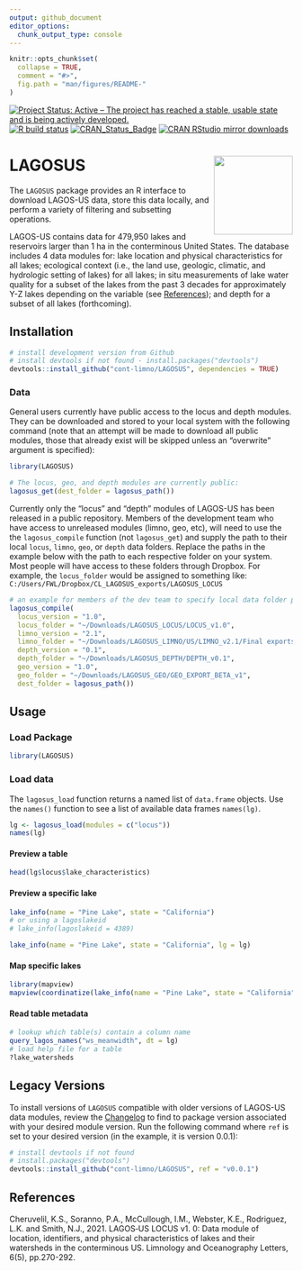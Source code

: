 ```yaml
---
output: github_document
editor_options: 
  chunk_output_type: console
---
```


<!-- README.md is generated from README.Rmd. Please edit that file -->

```r
knitr::opts_chunk$set(
  collapse = TRUE,
  comment = "#>",
  fig.path = "man/figures/README-"
)
```

[![Project Status: Active – The project has reached a stable, usable state and is being actively developed.](https://www.repostatus.org/badges/latest/active.svg)](https://www.repostatus.org/#active) [![R build status](https://github.com/cont-limno/LAGOSUS/workflows/R-CMD-check/badge.svg)](https://github.com/cont-limno/LAGOSUS/actions) [![CRAN\_Status\_Badge](http://www.r-pkg.org/badges/version/LAGOSUS)](https://cran.r-project.org/package=LAGOSUS) [![CRAN RStudio mirror downloads](http://cranlogs.r-pkg.org/badges/LAGOSUS)](https://cran.r-project.org/package=LAGOSUS)

# LAGOSUS <img src="man/figures/logo.png" align="right" height=140/>

The `LAGOSUS` package provides an R interface to download LAGOS-US data, store this data locally, and perform a variety of filtering and subsetting operations.

LAGOS-US contains data for 479,950 lakes and reservoirs larger than 1 ha in the conterminous United States. The database includes 4 data modules for: lake location and physical characteristics for all lakes; ecological context (i.e., the land use, geologic, climatic, and hydrologic setting of lakes) for all lakes; in situ measurements of lake water quality for a subset of the lakes from the past 3 decades for approximately Y-Z lakes depending on the variable (see [References](https://github.com/cont-limno/LAGOSUS#references)); and depth for a subset of all lakes (forthcoming).

## Installation

```r
# install development version from Github
# install devtools if not found - install.packages("devtools")
devtools::install_github("cont-limno/LAGOSUS", dependencies = TRUE)
```
 
### Data

General users currently have public access to the locus and depth modules. They can be downloaded and stored to your local system with the following command (note that an attempt will be made to download all public modules, those that already exist will be skipped unless an "overwrite" argument is specified):

```r
library(LAGOSUS)

# The locus, geo, and depth modules are currently public:
lagosus_get(dest_folder = lagosus_path())
```

Currently only the "locus" and "depth" modules of LAGOS-US has been released in a public repository. Members of the development team who have access to unreleased modules (limno, geo, etc), will need to use the the `lagosus_compile` function (not `lagosus_get`) and supply the path to their local `locus`, `limno`, `geo`, or `depth` data folders. Replace the paths in the example below with the path to each respective folder on your system. Most people will have access to these folders through Dropbox. For example, the `locus_folder` would be assigned to something like: `C:/Users/FWL/Dropbox/CL_LAGOSUS_exports/LAGOSUS_LOCUS`


<!-- dir("../../../Downloads/") -->
```r
# an example for members of the dev team to specify local data folder paths
lagosus_compile(
  locus_version = "1.0",
  locus_folder = "~/Downloads/LAGOSUS_LOCUS/LOCUS_v1.0",
  limno_version = "2.1",
  limno_folder = "~/Downloads/LAGOSUS_LIMNO/US/LIMNO_v2.1/Final exports",
  depth_version = "0.1",
  depth_folder = "~/Downloads/LAGOSUS_DEPTH/DEPTH_v0.1",
  geo_version = "1.0",
  geo_folder = "~/Downloads/LAGOSUS_GEO/GEO_EXPORT_BETA_v1",
  dest_folder = lagosus_path())
```

## Usage

### Load Package

```r
library(LAGOSUS)
```

### Load data

The `lagosus_load` function returns a named list of `data.frame` objects. 
Use the `names()` function to see a list of available data frames `names(lg)`.

```r
lg <- lagosus_load(modules = c("locus"))
names(lg)
```


<!-- ```{r load_data_cached, eval=FALSE, echo=FALSE} -->
<!-- dt <- readRDS(system.file("lagos_test_subset.rds", package = "LAGOSUS")) -->
<!-- names(dt) -->
<!-- ``` -->

<!-- #### Locate tables containing a variable  -->
<!-- ```{r eval=FALSE} -->
<!-- query_lagos_names("secchi") -->
<!-- ``` -->

<!-- ```{r echo=FALSE, eval=FALSE} -->
<!-- query_lagos_names("secchi", dt = dt) -->
<!-- ``` -->

#### Preview a table

```r
head(lg$locus$lake_characteristics)
```

#### Preview a specific lake

```r
lake_info(name = "Pine Lake", state = "California")
# or using a lagoslakeid
# lake_info(lagoslakeid = 4389)
```

```r
lake_info(name = "Pine Lake", state = "California", lg = lg)
```

#### Map specific lakes

```r
library(mapview)
mapview(coordinatize(lake_info(name = "Pine Lake", state = "California")))
```

#### Read table metadata

```r
# lookup which table(s) contain a column name
query_lagos_names("ws_meanwidth", dt = lg)
# load help file for a table
?lake_watersheds
```

<!-- ```{r load printr, echo=FALSE,message=FALSE,results='hide', eval=FALSE} -->
<!-- loadNamespace("printr") -->
<!-- ``` -->

<!-- ```{r Read metadata for individual tables, eval=FALSE} -->
<!-- help.search("datasets", package = "LAGOSUS") -->
<!-- ``` -->

<!-- ```{r unload printr, echo=FALSE, eval=FALSE} -->
<!-- unloadNamespace("printr") -->
<!-- ``` -->

## Legacy Versions

To install versions of `LAGOSUS` compatible with older versions of LAGOS-US data modules, 
review the [Changelog](https://cont-limno.github.io/LAGOSUS/news/index.html) to find to package version associated with your desired module version. Run the following command where `ref` is set to your desired version (in the example, it is version 0.0.1):

```r
# install devtools if not found
# install.packages("devtools")
devtools::install_github("cont-limno/LAGOSUS", ref = "v0.0.1")
```

## References

Cheruvelil, K.S., Soranno, P.A., McCullough, I.M., Webster, K.E., Rodriguez, L.K. and Smith, N.J., 2021. LAGOS‐US LOCUS v1. 0: Data module of location, identifiers, and physical characteristics of lakes and their watersheds in the conterminous US. Limnology and Oceanography Letters, 6(5), pp.270-292.

